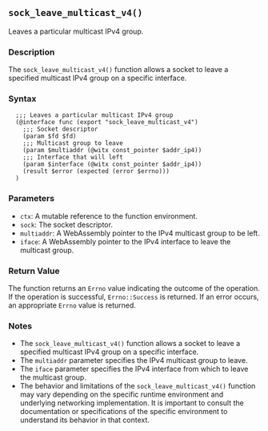 ## `sock_leave_multicast_v4()`

Leaves a particular multicast IPv4 group.

### Description

The `sock_leave_multicast_v4()` function allows a socket to leave a specified multicast IPv4 group on a specific interface.

### Syntax

```ebnf
  ;;; Leaves a particular multicast IPv4 group
  (@interface func (export "sock_leave_multicast_v4")
    ;;; Socket descriptor
    (param $fd $fd)
    ;;; Multicast group to leave
    (param $multiaddr (@witx const_pointer $addr_ip4))
    ;;; Interface that will left
    (param $interface (@witx const_pointer $addr_ip4))
    (result $error (expected (error $errno)))
  )
```
### Parameters

- `ctx`: A mutable reference to the function environment.
- `sock`: The socket descriptor.
- `multiaddr`: A WebAssembly pointer to the IPv4 multicast group to be left.
- `iface`: A WebAssembly pointer to the IPv4 interface to leave the multicast group.

### Return Value

The function returns an `Errno` value indicating the outcome of the operation. If the operation is successful, `Errno::Success` is returned. If an error occurs, an appropriate `Errno` value is returned.

### Notes

- The `sock_leave_multicast_v4()` function allows a socket to leave a specified multicast IPv4 group on a specific interface.
- The `multiaddr` parameter specifies the IPv4 multicast group to leave.
- The `iface` parameter specifies the IPv4 interface from which to leave the multicast group.
- The behavior and limitations of the `sock_leave_multicast_v4()` function may vary depending on the specific runtime environment and underlying networking implementation. It is important to consult the documentation or specifications of the specific environment to understand its behavior in that context.
